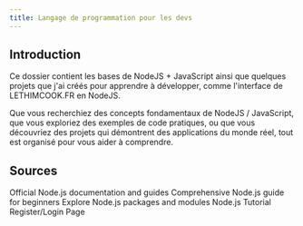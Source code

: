 ```yaml
---
title: Langage de programmation pour les devs
---
```

## Introduction

Ce dossier contient les bases de NodeJS + JavaScript ainsi que quelques projets que j'ai créés pour apprendre à développer, comme l'interface de LETHIMCOOK.FR en NodeJS.

Que vous recherchiez des concepts fondamentaux de NodeJS / JavaScript, que vous exploriez des exemples de code pratiques, ou que vous découvriez des projets qui démontrent des applications du monde réel, tout est organisé pour vous aider à comprendre.

<LearningCycle lang="fr" />
<CultureCycle lang="fr" />

## Sources

<Cards>
  <Card href="https://nodejs.org/en/docs/" title="Node.js Official Documentation">
    Official Node.js documentation and guides
  </Card>

  <Card href="https://www.freecodecamp.org/news/the-definitive-node-js-handbook-6912378afc6e/" title="Node.js Handbook">
    Comprehensive Node.js guide for beginners
  </Card>

  <Card href="https://www.npmjs.com/" title="NPM Package Manager">
    Explore Node.js packages and modules
  </Card>

  <Card href="https://www.youtube.com/watch?v=zofORFv0K5g" title="LETHIMCOOK.FR Base">
    Node.js Tutorial Register/Login Page
  </Card>
  
</Cards>